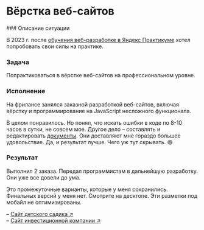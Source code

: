 
# Вёрстка веб-сайтов

<Steps>
### Описание ситуации

В 2023 г. после [обучения веб-разработке в Яндекс Практикуме](../projects/obucheniye-veb-razrabotke.mdx) хотел попробовать свои силы на практике.

### Задача

Попрактиковаться в вёрстке веб-сайтов на профессиональном уровне.

### Исполнение

На фрилансе занялся заказной разработкой веб-сайтов, включая вёрстку и программирование на JavaScript несложного функционала. 

В целом понравилось. Но понял, что искать ошибки в коде по 8-10 часов в сутки, не совсем мое. Другое дело – составлять и редактировать [документы](../showcases). Они доставляют мне гораздо большее удовольствие. Да, и результат лучше. Чего уж тут скрывать. 😄

### Результат

Выполнил 2 заказа. Передал программистам в дальнейшую разработку. Они уже все довели до ума.

<Callout emoji="👇">
Это промежуточные варианты, которые у меня сохранились. Финальных версий у меня нет.  
Смотрите на десктопе. Эти разметки под мобайл не оптимизированы.
</Callout>
 
– [Сайт детского садика ↗](https://pnrf.github.io/kids-story)  
– [Сайт инвестиционной компании ↗](https://pnrf.github.io/financial-company)

</Steps>